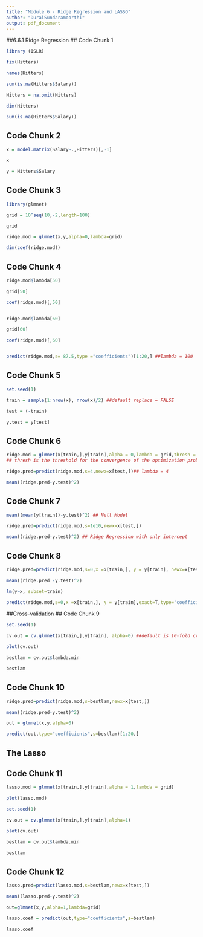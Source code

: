 ```yaml
---
title: "Module 6 - Ridge Regression and LASSO"
author: "DuraiSundaramoorthi"
output: pdf_document
---
```


##6.6.1 Ridge Regression
## Code Chunk 1

```r
library (ISLR)

fix(Hitters)

names(Hitters)

sum(is.na(Hitters$Salary))

Hitters = na.omit(Hitters)

dim(Hitters)

sum(is.na(Hitters$Salary))
```

## Code Chunk 2

```r
x = model.matrix(Salary~.,Hitters)[,-1]

x

y = Hitters$Salary
```

## Code Chunk 3
```r
library(glmnet)

grid = 10^seq(10,-2,length=100)

grid

ridge.mod = glmnet(x,y,alpha=0,lambda=grid)

dim(coef(ridge.mod))

```

## Code Chunk 4
```r
ridge.mod$lambda[50]

grid[50]

coef(ridge.mod)[,50]


ridge.mod$lambda[60]

grid[60]

coef(ridge.mod)[,60]


predict(ridge.mod,s= 87.5,type ="coefficients")[1:20,] ##lambda = 100
```

## Code Chunk 5
```r

set.seed(1)

train = sample(1:nrow(x), nrow(x)/2) ##default replace = FALSE

test = (-train)

y.test = y[test]
```


## Code Chunk 6
```r
ridge.mod = glmnet(x[train,],y[train],alpha = 0,lambda = grid,thresh = 1e-12)
## thresh is the threshold for the convergence of the optimization problem.

ridge.pred=predict(ridge.mod,s=4,newx=x[test,])## lambda = 4

mean((ridge.pred-y.test)^2)


```

## Code Chunk 7
```r
mean((mean(y[train])-y.test)^2) ## Null Model

ridge.pred=predict(ridge.mod,s=1e10,newx=x[test,]) 

mean((ridge.pred-y.test)^2) ## Ridge Regression with only intercept

```

## Code Chunk 8
```r
ridge.pred=predict(ridge.mod,s=0,x =x[train,], y = y[train], newx=x[test,],exact = T)

mean((ridge.pred -y.test)^2)

lm(y~x, subset=train)

predict(ridge.mod,s=0,x =x[train,], y = y[train],exact=T,type="coefficients")[1:20,]
```

##Cross-validation
## Code Chunk 9
```r
set.seed(1)

cv.out = cv.glmnet(x[train,],y[train], alpha=0) ##default is 10-fold cross-validation.

plot(cv.out)

bestlam = cv.out$lambda.min

bestlam
```
## Code Chunk 10
```r
ridge.pred=predict(ridge.mod,s=bestlam,newx=x[test,])

mean((ridge.pred-y.test)^2)

out = glmnet(x,y,alpha=0)

predict(out,type="coefficients",s=bestlam)[1:20,]
```

## The Lasso
## Code Chunk 11
```r
lasso.mod = glmnet(x[train,],y[train],alpha = 1,lambda = grid)

plot(lasso.mod)

set.seed(1)

cv.out = cv.glmnet(x[train,],y[train],alpha=1)

plot(cv.out)

bestlam = cv.out$lambda.min

bestlam
```

## Code Chunk 12
```r
lasso.pred=predict(lasso.mod,s=bestlam,newx=x[test,])

mean((lasso.pred-y.test)^2)

out=glmnet(x,y,alpha=1,lambda=grid)

lasso.coef = predict(out,type="coefficients",s=bestlam)

lasso.coef
```

